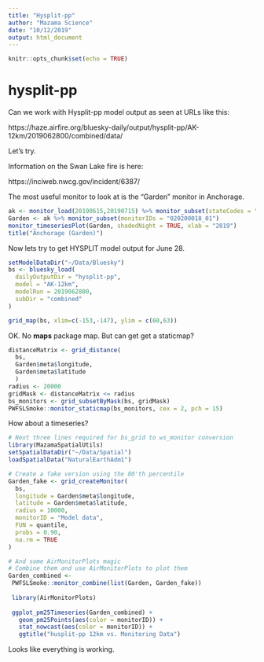 ```yaml
---
title: "Hysplit-pp"
author: "Mazama Science"
date: "10/12/2019"
output: html_document
---
```


```r
knitr::opts_chunk$set(echo = TRUE)
```

# hysplit-pp

Can we work with Hysplit-pp model output as seen at URLs like this:

https://haze.airfire.org/bluesky-daily/output/hysplit-pp/AK-12km/2019062800/combined/data/

Let's try.

Information on the Swan Lake fire is here:

https://inciweb.nwcg.gov/incident/6387/

The most useful monitor to look at is the "Garden" monitor in Anchorage.

```r
ak <- monitor_load(20190615,20190715) %>% monitor_subset(stateCodes = "AK")
Garden <- ak %>% monitor_subset(monitorIDs = "020200018_01")
monitor_timeseriesPlot(Garden, shadedNight = TRUE, xlab = "2019")
title("Anchorage (Garden)")
```

Now lets try to get HYSPLIT model output for June 28.

```r
setModelDataDir("~/Data/Bluesky")
bs <- bluesky_load(
  dailyOutputDir = "hysplit-pp",
  model = "AK-12km", 
  modelRun = 2019062800,
  subDir = "combined"
)

grid_map(bs, xlim=c(-153,-147), ylim = c(60,63))
```

OK. No **maps** package map. But can get get a staticmap?

```r
distanceMatrix <- grid_distance(
  bs, 
  Garden$meta$longitude, 
  Garden$meta$latitude
  )
radius <- 20000
gridMask <- distanceMatrix <= radius
bs_monitors <- grid_subsetByMask(bs, gridMask)
PWFSLSmoke::monitor_staticmap(bs_monitors, cex = 2, pch = 15)
```

How about a timeseries?

```r
# Next three lines required for bs_grid to ws_monitor conversion
library(MazamaSpatialUtils)
setSpatialDataDir("~/Data/Spatial")
loadSpatialData("NaturalEarthAdm1")

# Create a fake version using the 80'th percentile
Garden_fake <- grid_createMonitor(
  bs,
  longitude = Garden$meta$longitude,
  latitude = Garden$meta$latitude,
  radius = 10000,
  monitorID = "Model data",
  FUN = quantile,
  probs = 0.90,
  na.rm = TRUE
)

# And some AirMonitorPlots magic
# Combine them and use AirMonitorPlots to plot them
Garden_combined <- 
 PWFSLSmoke::monitor_combine(list(Garden, Garden_fake))
   
 library(AirMonitorPlots)
 
 ggplot_pm25Timeseries(Garden_combined) +
   geom_pm25Points(aes(color = monitorID)) + 
   stat_nowcast(aes(color = monitorID)) +
   ggtitle("husplit-pp 12km vs. Monitoring Data")
```

Looks like everything is working.

